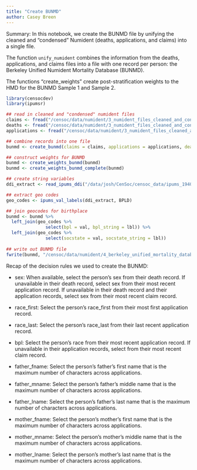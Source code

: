 ```yaml
---
title: "Create BUNMD"
author: Casey Breen 
---
```


Summary: In this notebook, we create the BUNMD file by unifying the cleaned and "condensed" Numident (deaths, applications, and claims) into a single file.  

The function `unify_numident` combines the information from the deaths, applications, and claims files into a file with one record per person: the Berkeley Unified Numident Mortality Database (BUNMD).

The functions "create_weights" create post-stratification weights to the HMD for the BUNMD Sample 1 and Sample 2. 

```r
library(censocdev)
library(ipumsr)
```


```r
## read in cleaned and "condensed" numident files
claims <- fread("/censoc/data/numident/3_numident_files_cleaned_and_condensed/claims_condensed.csv")
deaths <- fread("/censoc/data/numident/3_numident_files_cleaned_and_condensed/deaths_cleaned.csv")
applications <- fread("/censoc/data/numident/3_numident_files_cleaned_and_condensed/apps_condensed.csv")

## combine records into one file
bunmd <- create_bunmd(claims = claims, applications = applications, deaths = deaths)

## construct weights for BUNMD 
bunmd <- create_weights_bunmd(bunmd)
bunmd <- create_weights_bunmd_complete(bunmd)
```

```r
## create string variables 
ddi_extract <- read_ipums_ddi("/data/josh/CenSoc/censoc_data/ipums_1940_extract/fullcount.ddi.xml")

## extract geo codes
geo_codes <- ipums_val_labels(ddi_extract, BPLD) 

## join geocodes for birthplace 
bunmd <- bunmd %>% 
  left_join(geo_codes %>% 
               select(bpl = val, bpl_string = lbl)) %>% 
  left_join(geo_codes %>% 
               select(socstate = val, socstate_string = lbl))
  
## write out BUNMD file
fwrite(bunmd, "/censoc/data/numident/4_berkeley_unified_mortality_database/bunmd.csv")
```

Recap of the decision rules we used to create the BUNMD: 

- sex: When available, select the person’s sex from their death record. If unavailable in
their death record, select sex from their most recent application record. If unavailable
in their death record and their application records, select sex from their most recent
claim record.

- race_first: Select the person’s race_first from their most first application record.

- race_last: Select the person’s race_last from their last recent application record.

- bpl: Select the person’s race from their most recent application record. If unavailable
in their application records, select from their most recent claim record.

- father_fname: Select the person’s father’s first name that is the maximum number
of characters across applications.

- father_mname: Select the person’s father’s middle name that is the maximum
number of characters across applications.

- father_lname: Select the person’s father’s last name that is the maximum number of
characters across applications.

- mother_fname: Select the person’s mother’s first name that is the maximum number
of characters across applications.

- mother_mname: Select the person’s mother’s middle name that is the maximum
number of characters across applications.

- mother_lname: Select the person’s mother’s last name that is the maximum number
of characters across applications.


